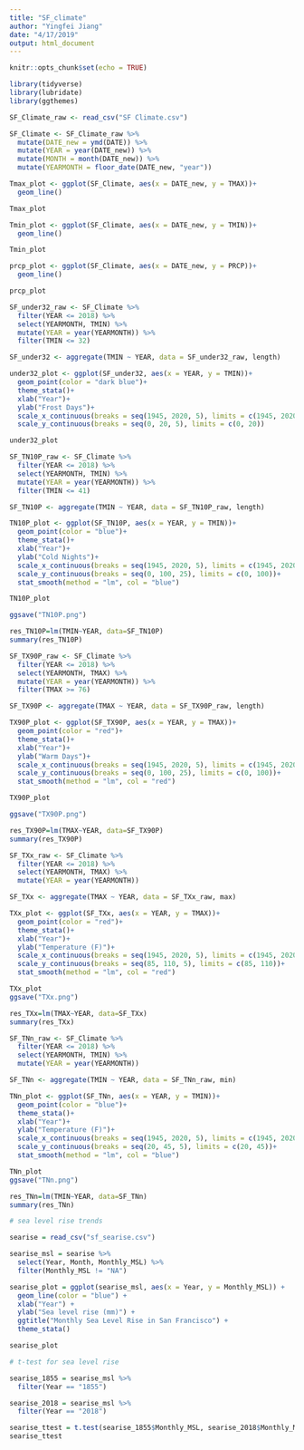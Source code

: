 ```yaml
---
title: "SF_climate"
author: "Yingfei Jiang"
date: "4/17/2019"
output: html_document
---
```


```r
knitr::opts_chunk$set(echo = TRUE)
```

```r

library(tidyverse)
library(lubridate)
library(ggthemes)

```

```r

SF_Climate_raw <- read_csv("SF Climate.csv")

SF_Climate <- SF_Climate_raw %>% 
  mutate(DATE_new = ymd(DATE)) %>% 
  mutate(YEAR = year(DATE_new)) %>% 
  mutate(MONTH = month(DATE_new)) %>% 
  mutate(YEARMONTH = floor_date(DATE_new, "year"))

```

```r

Tmax_plot <- ggplot(SF_Climate, aes(x = DATE_new, y = TMAX))+
  geom_line()

Tmax_plot

```

```r

Tmin_plot <- ggplot(SF_Climate, aes(x = DATE_new, y = TMIN))+
  geom_line()

Tmin_plot

```

```r

prcp_plot <- ggplot(SF_Climate, aes(x = DATE_new, y = PRCP))+
  geom_line()

prcp_plot

```

```r

SF_under32_raw <- SF_Climate %>% 
  filter(YEAR <= 2018) %>% 
  select(YEARMONTH, TMIN) %>%
  mutate(YEAR = year(YEARMONTH)) %>% 
  filter(TMIN <= 32)

SF_under32 <- aggregate(TMIN ~ YEAR, data = SF_under32_raw, length)

under32_plot <- ggplot(SF_under32, aes(x = YEAR, y = TMIN))+
  geom_point(color = "dark blue")+
  theme_stata()+
  xlab("Year")+
  ylab("Frost Days")+
  scale_x_continuous(breaks = seq(1945, 2020, 5), limits = c(1945, 2020))+
  scale_y_continuous(breaks = seq(0, 20, 5), limits = c(0, 20))

under32_plot

```

```r

SF_TN10P_raw <- SF_Climate %>% 
  filter(YEAR <= 2018) %>% 
  select(YEARMONTH, TMIN) %>%
  mutate(YEAR = year(YEARMONTH)) %>% 
  filter(TMIN <= 41)

SF_TN10P <- aggregate(TMIN ~ YEAR, data = SF_TN10P_raw, length)

TN10P_plot <- ggplot(SF_TN10P, aes(x = YEAR, y = TMIN))+
  geom_point(color = "blue")+
  theme_stata()+
  xlab("Year")+
  ylab("Cold Nights")+
  scale_x_continuous(breaks = seq(1945, 2020, 5), limits = c(1945, 2020))+
  scale_y_continuous(breaks = seq(0, 100, 25), limits = c(0, 100))+
  stat_smooth(method = "lm", col = "blue")

TN10P_plot

ggsave("TN10P.png")

res_TN10P=lm(TMIN~YEAR, data=SF_TN10P)
summary(res_TN10P)

```

```r

SF_TX90P_raw <- SF_Climate %>% 
  filter(YEAR <= 2018) %>% 
  select(YEARMONTH, TMAX) %>%
  mutate(YEAR = year(YEARMONTH)) %>% 
  filter(TMAX >= 76)

SF_TX90P <- aggregate(TMAX ~ YEAR, data = SF_TX90P_raw, length)

TX90P_plot <- ggplot(SF_TX90P, aes(x = YEAR, y = TMAX))+
  geom_point(color = "red")+
  theme_stata()+
  xlab("Year")+
  ylab("Warm Days")+
  scale_x_continuous(breaks = seq(1945, 2020, 5), limits = c(1945, 2020))+
  scale_y_continuous(breaks = seq(0, 100, 25), limits = c(0, 100))+
  stat_smooth(method = "lm", col = "red")

TX90P_plot

ggsave("TX90P.png")

res_TX90P=lm(TMAX~YEAR, data=SF_TX90P)
summary(res_TX90P)

```

```r

SF_TXx_raw <- SF_Climate %>% 
  filter(YEAR <= 2018) %>% 
  select(YEARMONTH, TMAX) %>% 
  mutate(YEAR = year(YEARMONTH))

SF_TXx <- aggregate(TMAX ~ YEAR, data = SF_TXx_raw, max)

TXx_plot <- ggplot(SF_TXx, aes(x = YEAR, y = TMAX))+
  geom_point(color = "red")+
  theme_stata()+
  xlab("Year")+
  ylab("Temperature (F)")+
  scale_x_continuous(breaks = seq(1945, 2020, 5), limits = c(1945, 2020))+
  scale_y_continuous(breaks = seq(85, 110, 5), limits = c(85, 110))+
  stat_smooth(method = "lm", col = "red")

TXx_plot
ggsave("TXx.png")

res_TXx=lm(TMAX~YEAR, data=SF_TXx)
summary(res_TXx)

```

```r

SF_TNn_raw <- SF_Climate %>% 
  filter(YEAR <= 2018) %>% 
  select(YEARMONTH, TMIN) %>% 
  mutate(YEAR = year(YEARMONTH))

SF_TNn <- aggregate(TMIN ~ YEAR, data = SF_TNn_raw, min)

TNn_plot <- ggplot(SF_TNn, aes(x = YEAR, y = TMIN))+
  geom_point(color = "blue")+
  theme_stata()+
  xlab("Year")+
  ylab("Temperature (F)")+
  scale_x_continuous(breaks = seq(1945, 2020, 5), limits = c(1945, 2020))+
  scale_y_continuous(breaks = seq(20, 45, 5), limits = c(20, 45))+
  stat_smooth(method = "lm", col = "blue")

TNn_plot
ggsave("TNn.png")

res_TNn=lm(TMIN~YEAR, data=SF_TNn)
summary(res_TNn)

```

```r
# sea level rise trends

searise = read_csv("sf_searise.csv")

searise_msl = searise %>% 
  select(Year, Month, Monthly_MSL) %>% 
  filter(Monthly_MSL != "NA")

searise_plot = ggplot(searise_msl, aes(x = Year, y = Monthly_MSL)) +
  geom_line(color = "blue") +
  xlab("Year") +
  ylab("Sea level rise (mm)") +
  ggtitle("Monthly Sea Level Rise in San Francisco") + 
  theme_stata()

searise_plot


```


```r

# t-test for sea level rise

searise_1855 = searise_msl %>% 
  filter(Year == "1855")

searise_2018 = searise_msl %>% 
  filter(Year == "2018")

searise_ttest = t.test(searise_1855$Monthly_MSL, searise_2018$Monthly_MSL)
searise_ttest

```


